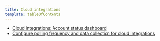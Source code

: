 ```yaml
---
title: Cloud integrations
template: tableOfContents
---
```


* [Cloud integrations: Account status dashboard](/docs/integrations/infrastructure-integrations/cloud-integrations/cloud-integrations-account-status-dashboard)
* [Configure polling frequency and data collection for cloud integrations](/docs/integrations/infrastructure-integrations/cloud-integrations/configure-polling-frequency-data-collection-cloud-integrations)
